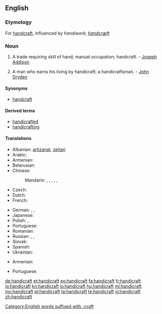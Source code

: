 ==English==
{{wikipedia}}

===Etymology===
For [[handcraft]], influenced by ''handiwork''; {{ang}} ''[[handcræft]]''

===Noun===
{{en-noun}}

# A trade requiring skill of hand; manual occupation; handcraft. - [[w:Joseph Addison|Joseph Addison]]
# {{rare}} A man who earns his living by handicraft; a handicraftsman. - [[w:John Dryden|John Dryden]]

====Synonyms====
* [[handcraft]]

====Derived terms====
* [[handicrafted]]
* [[handicrafting]]

====Translations====
{{trans-top|trade requiring skill of hand}}
* Albanian: [[artizanat]], [[zejtari]]
* Arabic: {{t|ar|حرفة يدوية|f|tr=ḥírfa yadawíyya|sc=Arab}}
* Armenian: {{t-|hy|արհեստ|tr=arhest}}
* Belarusian: {{t|be|рамясло|n|tr=ramjasló|sc=Cyrl}}
* Chinese:
*: Mandarin: {{t|zh|手工業|sc=Hani}}, {{t|zh|手工业|tr=shǒugōngyè|sc=Hani}}, {{t|zh|手藝|sc=Hani}}, {{t|zh|手艺|tr=shǒuyì|sc=Hani}}, {{t|zh|手工藝|sc=Hani}}, {{t|zh|手工艺|tr=shǒugōngyì|sc=Hani}}
* Czech: {{t-|cs|řemeslo|n}}
* Dutch: {{t+|nl|ambacht|f}}
* French: {{t+|fr|artisanat|m}}
{{trans-mid}}
* German: {{t|de|Handarbeit|f}}, {{t+|de|Handwerk|n}}, {{t|de|Kunsthandwerk|n}}
* Japanese: {{t|ja|手工芸|tr=しゅこうげい, shukōgei|sc=Jpan}}
* Polish: {{t|pl|rękodzieło}}, {{t|pl|rzemiosło|n}}
* Portuguese: {{t|pt|artesanato|m}}
* Romanian: {{t-|ro|meserie}}
* Russian: {{t|ru|ремесло|n|tr=remesló|sc=Cyrl}}, {{t|ru|ручная работа|f|tr=ručnája rabóta|sc=Cyrl}}, {{t|ru|рукоделие|n|tr=rukodélije|sc=Cyrl}}
* Slovak: {{t|sk|remeslo|n}}
* Spanish: {{t-|es|artesanía}}
* Ukrainian: {{t|uk|ремесло|n|tr=remesló|sc=Cyrl}}
{{trans-bottom}}

{{trans-top|handicraftsman}}
* Armenian: {{t-|hy|արհեստավոր|tr=arhestavor}}
{{trans-mid}}
* Portuguese: {{t+|pt|artesão|m}}
{{trans-bottom}}

[[Category:English words suffixed with -craft]]

[[de:handicraft]]
[[et:handicraft]]
[[eo:handicraft]]
[[fa:handicraft]]
[[fr:handicraft]]
[[io:handicraft]]
[[kn:handicraft]]
[[lo:handicraft]]
[[hu:handicraft]]
[[ml:handicraft]]
[[my:handicraft]]
[[pl:handicraft]]
[[ta:handicraft]]
[[te:handicraft]]
[[vi:handicraft]]
[[zh:handicraft]]
